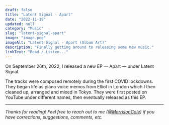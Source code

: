 ```yaml
---
draft: false
title: "Latent Signal - Apart"
date: "2022-11-19"
updated: null
category: "Music"
slug: "latent-signal-apart"
image: "image.png"
imageAlt: "Latent Signal - Apart (Album Art)"
description: "Finally getting around to releasing some new music."
linkText: "Read / Listen..."
---
```


On September 26th, 2022, I released a new EP — Apart — under Latent Signal.

The tracks were composed remotely during the first COVID lockdowns. They began
life as piano voice memos from Elliot in London which I then cleaned up,
arranged and mixed in Tokyo. They were first posted on YouTube under different
names, then eventually released as this EP.

<SpotifyAlbum src="https://open.spotify.com/embed/album/6CqzADeQHeLKbtBkfUTMqx?utm_source=generator" />

---

_Thanks for reading! Feel free to reach out to me
([@MorrisonCole](https://twitter.com/morrisoncole)) if you have corrections,
suggestions, comments, etc._
